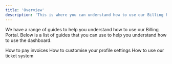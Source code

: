```yaml
---
title: 'Overview'
description: 'This is where you can understand how to use our Billing Portal.'
---
```


We have  a range of guides to help you understand how to use our Billing Portal. Below is a list of guides that you can use to help you understand how to use the dashboard.

How to pay invoices
How to customise your profile settings
How to use our ticket system